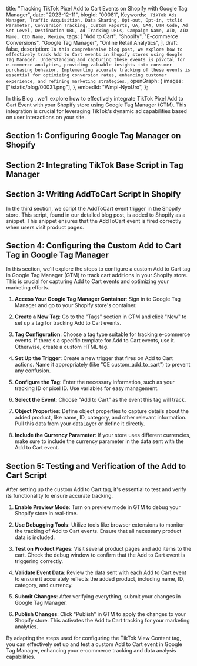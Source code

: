  title:
  "Tracking TikTok Pixel Add to Cart Events on Shopify with Google Tag Manager",
 date: "2023-12-11",
 blogId: "00081",
 Keywords: ` TikTok Ads Manager, Traffic Acquisition, Data Sharing, Opt-out, Opt-in, ttclid Parameter, Conversion Tracking, Custom Reports, UA, GA4, UTM Code, Ad Set Level, Destination URL, Ad Tracking URLs, Campaign Name, AID, AID Name, CID Name, Review`,
 tags: [
  "Add to Cart",
  "Shopify",
  "E-commerce Conversions",
  "Google Tag Manager",
  "Online Retail Analytics",
 ],
 draft: false,
 description: `In this comprehensive blog post, we explore how to effectively track Add to Cart events in Shopify stores using Google Tag Manager. Understanding and capturing these events is pivotal for e-commerce analytics, providing valuable insights into consumer purchasing behavior. Implementing accurate tracking of these events is essential for optimizing conversion rates, enhancing customer experience, and refining marketing strategies.`,
 openGraph: {
  images: ["/static/blog/00031.png"],
 },
 embedId: "Wmpl-NyoUro",
};

<BlogHeader metadata={metadata} />

In this Blog , we'll explore how to effectively integrate TikTok Pixel Add to Cart
Event with your Shopify store using Google Tag Manager (GTM). This integration is
crucial for leveraging TikTok's dynamic ad capabilities based on user interactions
on your site.

<YoutubeEmbed embedId={metadata.embedId} />

## Section 1: Configuring Google Tag Manager on Shopify

<ConfiguringGTM />

## Section 2: Integrating TikTok Base Script in Tag Manager

<TikTokPageView />

## Section 3: Writing AddToCart Script in Shopify

In the third section, we script the AddToCart event trigger in the Shopify store. This script, found in our detailed blog post, is added to Shopify as a snippet. This snippet ensures that the AddToCart event is fired correctly when users visit product pages.

<AddToCart />

## Section 4: Configuring the Custom Add to Cart Tag in Google Tag Manager

In this section, we'll explore the steps to configure a custom Add to Cart tag in Google Tag Manager (GTM) to track cart additions in your Shopify store. This is crucial for capturing Add to Cart events and optimizing your marketing efforts.

1. **Access Your Google Tag Manager Container**: Sign in to Google Tag Manager and go to your Shopify store's container.

2. **Create a New Tag**: Go to the "Tags" section in GTM and click "New" to set up a tag for tracking Add to Cart events.

3. **Tag Configuration**: Choose a tag type suitable for tracking e-commerce events. If there's a specific template for Add to Cart events, use it. Otherwise, create a custom HTML tag.

4. **Set Up the Trigger**: Create a new trigger that fires on Add to Cart actions. Name it appropriately (like "CE custom_add_to_cart") to prevent any confusion.

5. **Configure the Tag**: Enter the necessary information, such as your tracking ID or pixel ID. Use variables for easy management.

6. **Select the Event**: Choose "Add to Cart" as the event this tag will track.

7. **Object Properties**: Define object properties to capture details about the added product, like name, ID, category, and other relevant information. Pull this data from your dataLayer or define it directly.

8. **Include the Currency Parameter**: If your store uses different currencies, make sure to include the currency parameter in the data sent with the Add to Cart event.

## Section 5: Testing and Verification of the Add to Cart Script

After setting up the custom Add to Cart tag, it's essential to test and verify its functionality to ensure accurate tracking.

1. **Enable Preview Mode**: Turn on preview mode in GTM to debug your Shopify store in real-time.

2. **Use Debugging Tools**: Utilize tools like browser extensions to monitor the tracking of Add to Cart events. Ensure that all necessary product data is included.

3. **Test on Product Pages**: Visit several product pages and add items to the cart. Check the debug window to confirm that the Add to Cart event is triggering correctly.

4. **Validate Event Data**: Review the data sent with each Add to Cart event to ensure it accurately reflects the added product, including name, ID, category, and currency.

5. **Submit Changes**: After verifying everything, submit your changes in Google Tag Manager.

6. **Publish Changes**: Click "Publish" in GTM to apply the changes to your Shopify store. This activates the Add to Cart tracking for your marketing analytics.

By adapting the steps used for configuring the TikTok View Content tag, you can effectively set up and test a custom Add to Cart event in Google Tag Manager, enhancing your e-commerce tracking and data analysis capabilities.
